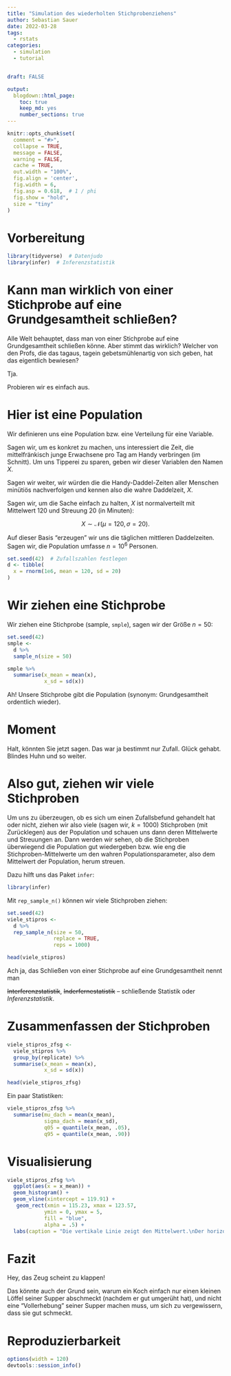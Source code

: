 ```yaml
---
title: "Simulation des wiederholten Stichprobenziehens"
author: Sebastian Sauer
date: 2022-03-28
tags: 
  - rstats
categories: 
  - simulation
  - tutorial


draft: FALSE

output:
  blogdown::html_page:
    toc: true
    keep_md: yes
    number_sections: true
---
```





```r
knitr::opts_chunk$set(
  comment = "#>",
  collapse = TRUE,
  message = FALSE,
  warning = FALSE,
  cache = TRUE,
  out.width = "100%",
  fig.align = 'center',
  fig.width = 6,
  fig.asp = 0.618,  # 1 / phi
  fig.show = "hold",
  size = "tiny"
)
```



# Vorbereitung

```r
library(tidyverse)  # Datenjudo
library(infer)  # Inferenzstatistik
```


# Kann man wirklich von einer Stichprobe auf eine Grundgesamtheit schließen?


Alle Welt behauptet, dass man von einer Stichprobe auf eine Grundgesamtheit schließen könne.
Aber stimmt das wirklich? Welcher von den Profs, 
die das tagaus, tagein gebetsmühlenartig von sich geben,
hat das eigentlich bewiesen?

Tja.

Probieren wir es einfach aus.




# Hier ist eine Population


Wir definieren uns eine Population bzw. eine Verteilung für eine Variable.

Sagen wir, um es konkret zu machen,
uns interessiert die Zeit, die mittelfränkisch junge Erwachsene pro Tag am Handy verbringen (im Schnitt).
Um uns Tipperei zu sparen, 
geben wir dieser Variablen den Namen $X$.


Sagen wir weiter, wir würden die die Handy-Daddel-Zeiten aller Menschen minütiös nachverfolgen und kennen also die wahre Daddelzeit, $X$.

Sagen wir, um die Sache einfach zu halten, $X$ ist normalverteilt mit Mittelwert 120 und Streuung 20 (in Minuten):

$$X \sim \mathcal{N}(\mu = 120,\sigma = 20).$$


Auf dieser Basis "erzeugen" wir uns die täglichen mittleren Daddelzeiten. Sagen wir, die Population umfasse $n=10^6$ Personen.


```r
set.seed(42)  # Zufallszahlen festlegen
d <- tibble(
  x = rnorm(1e6, mean = 120, sd = 20)
)
```



# Wir ziehen eine Stichprobe

Wir ziehen eine Stichprobe (sample, `smple`),
sagen wir der Größe $n=50$:

```r
set.seed(42)
smple <- 
  d %>% 
  sample_n(size = 50)
```


```r
smple %>% 
  summarise(x_mean = mean(x),
            x_sd = sd(x))
```

Ah! Unsere Stichprobe gibt die Population (synonym: Grundgesamtheit ordentlich wieder).


# Moment

Halt, könnten Sie jetzt sagen.
Das war ja bestimmt nur Zufall. Glück gehabt. Blindes Huhn und so weiter.

# Also gut, ziehen wir viele Stichproben

Um uns zu überzeugen,
ob es sich um einen Zufallsbefund gehandelt hat oder nicht,
ziehen wir also viele (sagen wir, $k=1000$) Stichproben (mit Zurücklegen) aus der Population und schauen uns dann deren Mittelwerte und Streuungen an.
Dann werden wir sehen,
ob die Stichproben überwiegend die Population gut wiedergeben bzw.
wie eng die Stichproben-Mittelwerte um den wahren Populationsparameter,
also dem Mittelwert der Population, herum streuen.

Dazu hilft uns das Paket `infer`:

```r
library(infer)
```

Mit `rep_sample_n()` können wir viele Stichproben ziehen:


```r
set.seed(42)
viele_stipros <-
  d %>% 
  rep_sample_n(size = 50,
               replace = TRUE,
               reps = 1000)

head(viele_stipros)
```

Ach ja, das Schließen von einer Stichprobe auf eine Grundgesamtheit nennt man

~~Interferenzstatistik~~, ~~Inderfernestatistik~~ -- schließende Statistik oder *Inferenzstatistik*.

# Zusammenfassen der Stichproben


```r
viele_stipros_zfsg <- 
  viele_stipros %>%
  group_by(replicate) %>% 
  summarise(x_mean = mean(x),
            x_sd = sd(x))

head(viele_stipros_zfsg)
```



Ein paar Statistiken:

```r
viele_stipros_zfsg %>% 
  summarise(mu_dach = mean(x_mean),
            sigma_dach = mean(x_sd),
            q05 = quantile(x_mean, .05),
            q95 = quantile(x_mean, .90))
```


# Visualisierung

```r
viele_stipros_zfsg %>% 
  ggplot(aes(x = x_mean)) +
  geom_histogram() +
  geom_vline(xintercept = 119.91) +
   geom_rect(xmin = 115.23, xmax = 123.57, 
            ymin = 0, ymax = 5,
            fill = "blue",
            alpha = .5) +
  labs(caption = "Die vertikale Linie zeigt den Mittelwert.\nDer horizontale Balken zeigt das 90%-PI.")
```



# Fazit

Hey, das Zeug scheint zu klappen!

Das könnte auch der Grund sein,
warum ein Koch einfach nur einen kleinen Löffel seiner Supper abschmeckt (nachdem er gut umgerüht hat),
und nicht eine "Vollerhebung" seiner Supper machen muss,
um sich zu vergewissern, dass sie gut schmeckt.





# Reproduzierbarkeit

```r

options(width = 120)
devtools::session_info()

```



